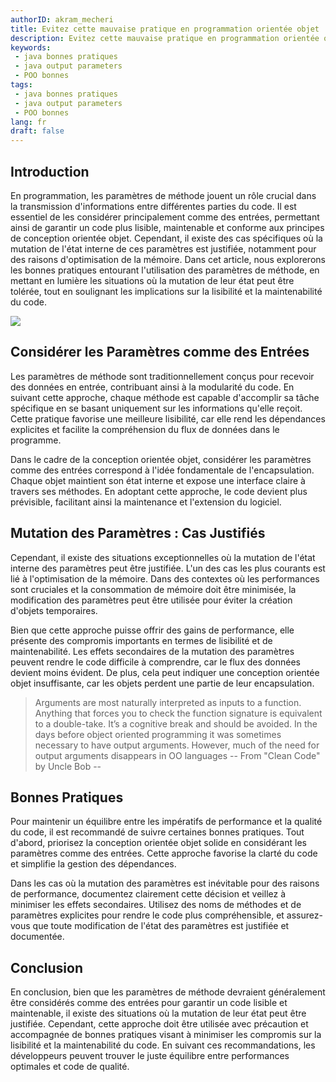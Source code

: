 ```yaml
---
authorID: akram_mecheri
title: Evitez cette mauvaise pratique en programmation orientée objet
description: Evitez cette mauvaise pratique en programmation orientée objet
keywords:
 - java bonnes pratiques
 - java output parameters
 - POO bonnes
tags:
 - java bonnes pratiques
 - java output parameters
 - POO bonnes
lang: fr
draft: false
---
```



## Introduction

En programmation, les paramètres de méthode jouent un rôle crucial dans la transmission d'informations entre différentes parties du code. Il est essentiel de les considérer principalement comme des entrées, permettant ainsi de garantir un code plus lisible, maintenable et conforme aux principes de conception orientée objet. Cependant, il existe des cas spécifiques où la mutation de l'état interne de ces paramètres est justifiée, notamment pour des raisons d'optimisation de la mémoire. Dans cet article, nous explorerons les bonnes pratiques entourant l'utilisation des paramètres de méthode, en mettant en lumière les situations où la mutation de leur état peut être tolérée, tout en soulignant les implications sur la lisibilité et la maintenabilité du code.

<Separator/>

<Image w="550" h="550" src={img1.src} t="java output parameters" solo="true" />

## Considérer les Paramètres comme des Entrées

Les paramètres de méthode sont traditionnellement conçus pour recevoir des données en entrée, contribuant ainsi à la modularité du code. En suivant cette approche, chaque méthode est capable d'accomplir sa tâche spécifique en se basant uniquement sur les informations qu'elle reçoit. Cette pratique favorise une meilleure lisibilité, car elle rend les dépendances explicites et facilite la compréhension du flux de données dans le programme.

Dans le cadre de la conception orientée objet, considérer les paramètres comme des entrées correspond à l'idée fondamentale de l'encapsulation. Chaque objet maintient son état interne et expose une interface claire à travers ses méthodes. En adoptant cette approche, le code devient plus prévisible, facilitant ainsi la maintenance et l'extension du logiciel.


<Separator/>

## Mutation des Paramètres : Cas Justifiés

Cependant, il existe des situations exceptionnelles où la mutation de l'état interne des paramètres peut être justifiée. L'un des cas les plus courants est lié à l'optimisation de la mémoire. Dans des contextes où les performances sont cruciales et la consommation de mémoire doit être minimisée, la modification des paramètres peut être utilisée pour éviter la création d'objets temporaires.

Bien que cette approche puisse offrir des gains de performance, elle présente des compromis importants en termes de lisibilité et de maintenabilité. Les effets secondaires de la mutation des paramètres peuvent rendre le code difficile à comprendre, car le flux des données devient moins évident. De plus, cela peut indiquer une conception orientée objet insuffisante, car les objets perdent une partie de leur encapsulation.

> Arguments are most naturally interpreted as inputs to a function.
Anything that forces you to check the function signature is equivalent to a double-take. It’s a cognitive break and should be avoided. In the days before object oriented programming it was sometimes necessary to have output arguments. However, much of the need for output arguments disappears in OO languages -- From "Clean Code" by Uncle Bob --
<Separator/>

## Bonnes Pratiques

Pour maintenir un équilibre entre les impératifs de performance et la qualité du code, il est recommandé de suivre certaines bonnes pratiques. Tout d'abord, priorisez la conception orientée objet solide en considérant les paramètres comme des entrées. Cette approche favorise la clarté du code et simplifie la gestion des dépendances.

Dans les cas où la mutation des paramètres est inévitable pour des raisons de performance, documentez clairement cette décision et veillez à minimiser les effets secondaires. Utilisez des noms de méthodes et de paramètres explicites pour rendre le code plus compréhensible, et assurez-vous que toute modification de l'état des paramètres est justifiée et documentée.

<Separator/>

## Conclusion

En conclusion, bien que les paramètres de méthode devraient généralement être considérés comme des entrées pour garantir un code lisible et maintenable, il existe des situations où la mutation de leur état peut être justifiée. Cependant, cette approche doit être utilisée avec précaution et accompagnée de bonnes pratiques visant à minimiser les compromis sur la lisibilité et la maintenabilité du code. En suivant ces recommandations, les développeurs peuvent trouver le juste équilibre entre performances optimales et code de qualité.


